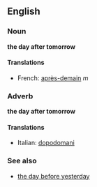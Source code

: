 ==English==
===Noun===
'''the day after tomorrow'''

====Translations====
*French: [[après-demain]] ''m''

===Adverb===
'''the day after tomorrow'''

====Translations====
*Italian: [[dopodomani]]

===See also===
*[[the day before yesterday]]